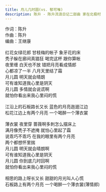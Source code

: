 ```yaml
---
title: 月儿几时圆(vs. 郁可唯)
description: 陈升 - 陈升流浪日记二部曲 家在北极村
---
```


作词：陈升<br />作曲：陈升<br />编曲：王继康<br /><br />红花女绿花郎 甘枝梅的帐子 象牙花的床<br />秃子躲在廊间真猖狂 喝完这杯 跟你算帐<br />夜里缠 白天也不放 错把月亮看成情郎<br />心都凉了一半 八月天里结了霜<br />月儿圆 明天就会晴朗<br />可有谁知道我心里是阴天<br />月儿圆 多情就会说谎啊<br />就怕你看出来我心里闷的慌<br /><br />江沿上的石板路长又长 蓝色的月亮迤逦江边<br />松花江边上有两个月亮 一个喝醉一个薄衣裳<br /><br />薄衣裳 夜里穿 蔷薇啊多刺怎么摆床上<br />满月像秃子不遮掩 就怕心里起了霜<br />说乖巧不乖巧 在我的眼里有两个月亮<br />两个都想怀里揣<br />月儿圆 明天就会晴朗啊<br />可有谁知道我心里是阴天<br />月儿圆 你到底几时回啊<br />就怕你看出来我心里闷的慌<br /><br />相思的路上呀长又长  甜甜的月光叫人心慌<br />石板路上有两个月亮 一个喝醉一个薄衣裳(薄情郎)
